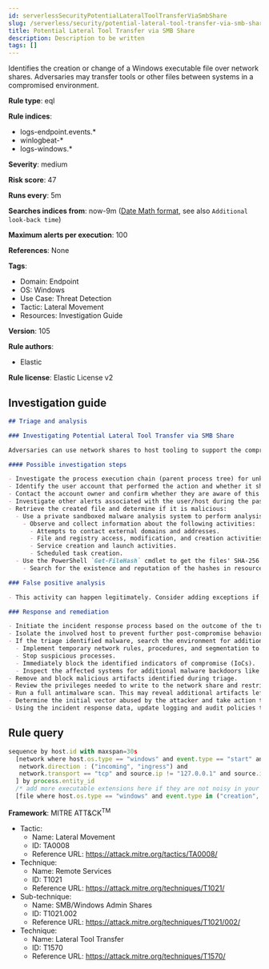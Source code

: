 ```yaml
---
id: serverlessSecurityPotentialLateralToolTransferViaSmbShare
slug: /serverless/security/potential-lateral-tool-transfer-via-smb-share
title: Potential Lateral Tool Transfer via SMB Share
description: Description to be written
tags: []
---
```


<div id="potential-lateral-tool-transfer-via-smb-share"></div>

Identifies the creation or change of a Windows executable file over network shares. Adversaries may transfer tools or other files between systems in a compromised environment.

**Rule type**: eql

**Rule indices**: 

* logs-endpoint.events.*
* winlogbeat-*
* logs-windows.*

**Severity**: medium

**Risk score**: 47

**Runs every**: 5m

**Searches indices from**: now-9m ([Date Math format](((ref))/common-options.html#date-math), see also <DocLink id="serverlessSecurityRulesUiCreate" section="set-the-rules-schedule">`Additional look-back time`</DocLink>)

**Maximum alerts per execution**: 100

**References**: None

**Tags**: 

* Domain: Endpoint
* OS: Windows
* Use Case: Threat Detection
* Tactic: Lateral Movement
* Resources: Investigation Guide

**Version**: 105

**Rule authors**: 

* Elastic

**Rule license**: Elastic License v2

## Investigation guide

```markdown
## Triage and analysis

### Investigating Potential Lateral Tool Transfer via SMB Share

Adversaries can use network shares to host tooling to support the compromise of other hosts in the environment. These tools can include discovery utilities, credential dumpers, malware, etc. Attackers can also leverage file shares that employees frequently access to host malicious files to gain a foothold in other machines.

#### Possible investigation steps

- Investigate the process execution chain (parent process tree) for unknown processes. Examine their executable files for prevalence, whether they are located in expected locations, and if they are signed with valid digital signatures.
- Identify the user account that performed the action and whether it should perform this kind of action.
- Contact the account owner and confirm whether they are aware of this activity.
- Investigate other alerts associated with the user/host during the past 48 hours.
- Retrieve the created file and determine if it is malicious:
  - Use a private sandboxed malware analysis system to perform analysis.
    - Observe and collect information about the following activities:
      - Attempts to contact external domains and addresses.
      - File and registry access, modification, and creation activities.
      - Service creation and launch activities.
      - Scheduled task creation.
  - Use the PowerShell `Get-FileHash` cmdlet to get the files' SHA-256 hash values.
    - Search for the existence and reputation of the hashes in resources like VirusTotal, Hybrid-Analysis, CISCO Talos, Any.run, etc.

### False positive analysis

- This activity can happen legitimately. Consider adding exceptions if it is expected and noisy in your environment.

### Response and remediation

- Initiate the incident response process based on the outcome of the triage.
- Isolate the involved host to prevent further post-compromise behavior.
- If the triage identified malware, search the environment for additional compromised hosts.
  - Implement temporary network rules, procedures, and segmentation to contain the malware.
  - Stop suspicious processes.
  - Immediately block the identified indicators of compromise (IoCs).
  - Inspect the affected systems for additional malware backdoors like reverse shells, reverse proxies, or droppers that attackers could use to reinfect the system.
- Remove and block malicious artifacts identified during triage.
- Review the privileges needed to write to the network share and restrict write access as needed.
- Run a full antimalware scan. This may reveal additional artifacts left in the system, persistence mechanisms, and malware components.
- Determine the initial vector abused by the attacker and take action to prevent reinfection through the same vector.
- Using the incident response data, update logging and audit policies to improve the mean time to detect (MTTD) and the mean time to respond (MTTR).

```

## Rule query

```js
sequence by host.id with maxspan=30s
  [network where host.os.type == "windows" and event.type == "start" and process.pid == 4 and destination.port == 445 and
   network.direction : ("incoming", "ingress") and
   network.transport == "tcp" and source.ip != "127.0.0.1" and source.ip != "::1"
  ] by process.entity_id
  /* add more executable extensions here if they are not noisy in your environment */
  [file where host.os.type == "windows" and event.type in ("creation", "change") and process.pid == 4 and file.extension : ("exe", "dll", "bat", "cmd")] by process.entity_id

```

**Framework**: MITRE ATT&CK<sup>TM</sup>

* Tactic:
    * Name: Lateral Movement
    * ID: TA0008
    * Reference URL: https://attack.mitre.org/tactics/TA0008/
* Technique:
    * Name: Remote Services
    * ID: T1021
    * Reference URL: https://attack.mitre.org/techniques/T1021/
* Sub-technique:
    * Name: SMB/Windows Admin Shares
    * ID: T1021.002
    * Reference URL: https://attack.mitre.org/techniques/T1021/002/
* Technique:
    * Name: Lateral Tool Transfer
    * ID: T1570
    * Reference URL: https://attack.mitre.org/techniques/T1570/

